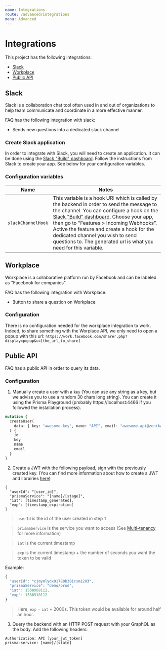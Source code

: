 ```yaml
---
name: Integrations
route: /advanced/integrations
menu: Advanced
---
```


# Integrations

This project has the following integrations:

- [Slack](#slack)
- [Workplace](#workplace)
- [Public API](#public-api)

## Slack

Slack is a collaboration chat tool often used in and out of organizations to help team communicate and coordinate in a more effective manner.

FAQ has the following integration with slack:

- Sends new questions into a dedicated slack channel

### Create Slack application

In order to integrate with Slack, you will need to create an application. It can be done using the [Slack "Build" dashboard](https://api.slack.com/). Follow the instructions from Slack to create your app. See below for your configuration variables.

### Configuration variables

| Name               | Notes                                                                                                                                                                                                                                                                                                                                                                                                      |
| ------------------ | ---------------------------------------------------------------------------------------------------------------------------------------------------------------------------------------------------------------------------------------------------------------------------------------------------------------------------------------------------------------------------------------------------------- |
| `slackChannelHook` | This variable is a hook URI which is called by the backend in order to send the message to the channel. You can configure a hook on the [Slack "Build" dashboard](https://api.slack.com/). Choose your app, then go to "Features > Incoming Webhooks". Active the feature and create a hook for the dedicated channel you wish to send questions to. The generated url is what you need for this variable. |

## Workplace

Workplace is a collaborative platform run by Facebook and can be labeled as "Facebook for companies".

FAQ has the following integration with Workplace:

- Button to share a question on Workplace

### Configuration

There is no configuration needed for the workplace integration to work. Indeed, to share something with the Worplace API, we only need to open a popup with this url: `https://work.facebook.com/sharer.php?display=popup&u=[the_url_to_share]`

## Public API

FAQ has a public API in order to query its data.

### Configuration

1. Manually create a user with a `key` (You can use any string as a key, but we advise you to use a random 30 chars long string). You can create it using the Prisma Playground (probably https://localhost:4466 if you followed the installation process).

```graphql
mutation {
  createUser(
    data: { key: "awesome-key", name: "API", email: "awesome-api@zenika.com" }
  ) {
    id
    key
    name
    email
  }
}
```

2. Create a JWT with the following payload, sign with the previously created key. (You can find more information about how to create a JWT and librairies [here](https://jwt.io/))

```
{
  "userId": "[user_id]",
  "prismaService": "[name]/[stage]",
  "iat": [timestamp_generated],
  "exp": [timestamp_expiration]
}
```

> `userId` is the id of the user created in step 1

> `prismaService` is the service you want to access (See [Multi-tenancy](/advanced/multi-tenancy) for more information)

> `iat` is the current timestamp

> `exp` is the current timestamp + the number of seconds you want the token to be valid

Example:

```js
{
  "userId": "cjmymlydx01780b30irsmi203",
  "prismaService": "demo/prod",
  "iat": 1538908112,
  "exp": 1538910112
}
```

> Here, `exp` = `iat` + 2000s. This token would be available for around half an hour.

3. Query the backend with an HTTP POST request with your GraphQL as the body. Add the following headers:

```
Authorization: API [your_jwt_token]
prisma-service: [name]/[state]
```
